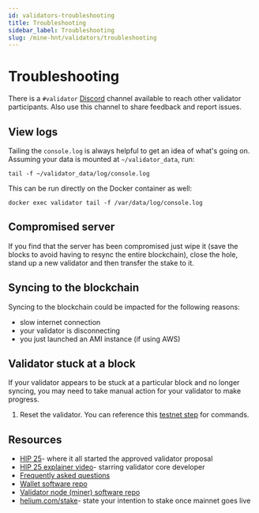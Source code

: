 ```yaml
---
id: validators-troubleshooting
title: Troubleshooting
sidebar_label: Troubleshooting
slug: /mine-hnt/validators/troubleshooting
---
```


# Troubleshooting


There is a ```#validator``` [Discord](https://discord.gg/helium)  channel available to reach other validator participants. Also use this channel to share feedback and report issues.

## View logs
Tailing the `console.log` is always helpful to get an idea of what's going on. Assuming your data is mounted at `~/validator_data`, run:

```tail -f ~/validator_data/log/console.log```

This can be run directly on the Docker container as well:

```docker exec validator tail -f /var/data/log/console.log```


## Compromised server
If you find that the server has been compromised just wipe it (save the blocks to avoid having to resync the entire blockchain), close the hole, stand up a new validator and then transfer the stake to it.

## Syncing to the blockchain
Syncing to the blockchain could be impacted for the following reasons:
* slow internet connection
* your validator is disconnecting
* you just launched an AMI instance (if using AWS)

## Validator stuck at a block
If your validator appears to be stuck at a particular block and no longer syncing, you may need to take manual action for your validator to make progress.

1. Reset the validator. You can reference this [testnet step](https://docs.helium.com/mine-hnt/validators/testnet/deployment-guide/#steps-to-get-back-on-the-current-chain) for commands.

## Resources

* [HIP 25](https://github.com/helium/HIP/blob/master/0025-validators.md)- where it all started the approved validator proposal
* [HIP 25 explainer video](https://www.youtube.com/watch?v=qOEAxXaANkI&t=1s)- starring validator core developer
* [Frequently asked questions](https://github.com/helium/HIP/blob/master/0025-validators.md#frequently-asked-questions)
* [Wallet software repo](https://github.com/helium/helium-wallet-rs)
* [Validator node (miner) software repo](https://github.com/helium/miner)
* [helium.com/stake](https://www.helium.com/stake)- state your intention to stake once mainnet goes live
